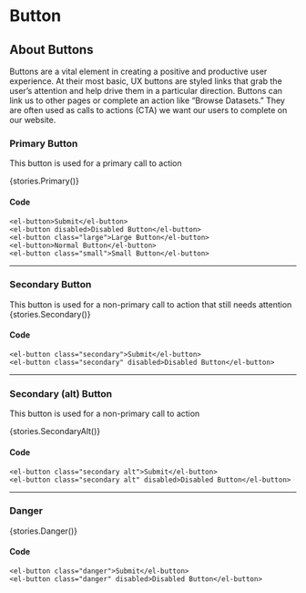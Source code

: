 

<Meta title="Button" component={ElButton} />

# Button

## About Buttons
Buttons are a vital element in creating a positive and productive user experience. At their most basic, UX buttons are styled links that grab the user’s attention and help drive them in a particular direction. Buttons can link us to other pages or complete an action like “Browse Datasets.” They are often used as calls to actions (CTA) we want our users to complete on our website.

### Primary Button
This button is used for a primary call to action

<Story name='Primary' height='60px'>{stories.Primary()}</Story>

#### Code

```
<el-button>Submit</el-button>
<el-button disabled>Disabled Button</el-button>
<el-button class="large">Large Button</el-button>
<el-button>Normal Button</el-button>
<el-button class="small">Small Button</el-button>
```

---

### Secondary Button
This button is used for a non-primary call to action that still needs attention
<Story name='Secondary' height='50px'>{stories.Secondary()}</Story>

#### Code
```
<el-button class="secondary">Submit</el-button>
<el-button class="secondary" disabled>Disabled Button</el-button>
```

---

### Secondary (alt) Button
This button is used for a non-primary call to action

<Story name='Secondary Alt' height='50px'>{stories.SecondaryAlt()}</Story>

#### Code
```
<el-button class="secondary alt">Submit</el-button>
<el-button class="secondary alt" disabled>Disabled Button</el-button>
```

---

### Danger
<Story name='Danger' height='50px'>{stories.Danger()}</Story>

#### Code
```
<el-button class="danger">Submit</el-button>
<el-button class="danger" disabled>Disabled Button</el-button>
```
